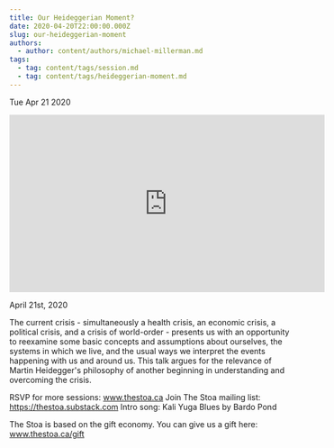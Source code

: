 ```yaml
---
title: Our Heideggerian Moment?
date: 2020-04-20T22:00:00.000Z
slug: our-heideggerian-moment
authors:
  - author: content/authors/michael-millerman.md
tags:
  - tag: content/tags/session.md
  - tag: content/tags/heideggerian-moment.md
---
```






Tue Apr 21 2020

<iframe width="560" height="315" src="https://www.youtube.com/embed/njG-YsESEXk" title="Our Heideggerian Moment? w/ Michael Millerman" frameborder="0" allow="accelerometer; autoplay; clipboard-write; encrypted-media; gyroscope; picture-in-picture" allowfullscreen ></iframe>

April 21st, 2020

The current crisis - simultaneously a health crisis, an economic crisis, a political crisis, and a crisis of world-order - presents us with an opportunity to reexamine some basic concepts and assumptions about ourselves, the systems in which we live, and the usual ways we interpret the events happening with us and around us. This talk argues for the relevance of Martin Heidegger's philosophy of another beginning in understanding and overcoming the crisis.

RSVP for more sessions: www.thestoa.ca
Join The Stoa mailing list: https://thestoa.substack.com
Intro song: Kali Yuga Blues by Bardo Pond

The Stoa is based on the gift economy. You can give us a gift here: www.thestoa.ca/gift


